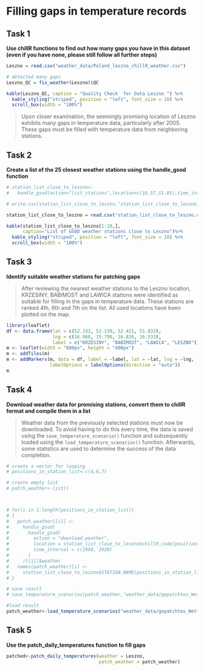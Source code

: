 # Filling gaps in temperature records

## Task 1

**Use chillR functions to find out how many gaps you have in this dataset  (even if you have none, please still follow all further steps)**


```r

Leszno = read.csv("weather_data/Poland_leszno_chillR_weather.csv")

# detected many gaps 
Leszno_QC = fix_weather(Leszno)$QC

kable(Leszno_QC, caption = "Quality Check  for Data Leszno ") %>%
  kable_styling("striped", position = "left", font_size = 10) %>%
  scroll_box(width = "100%")
```

>
Upon closer examination, the seemingly promising location of Leszno exhibits many gaps in temperature data, particularly after 2005. These gaps must be filled with temperature data from neighboring stations.

## Task 2 

**Create a list of the 25 closest weather stations using the handle_gsod function**

```r
# station_list_close_to_leszno<-
#   handle_gsod(action="list_stations",location=c(16.57,51.85),time_interval=c(1990,2020))

# write.csv(station_list_close_to_leszno,"station_list_close_to_leszno.csv" )

station_list_close_to_leszno = read.csv("station_list_close_to_leszno.csv")

kable(station_list_close_to_leszno[1:10,], 
      caption="List of GSOD weather stations close to Leszno")%>%
  kable_styling("striped", position = "left", font_size = 10) %>%
  scroll_box(width = "100%")
```

## Task 3

**Identify suitable weather stations for patching gaps**

>
After reviewing the nearest weather stations to the Leszno location, KRZESINY, BABIMOST and LAWICA stations were identified as suitable for filling in the gaps in temperature data. These stations are ranked 4th, 6th and 7th on the list. All used locations have been plotted on the map.

```r

library(leaflet)
df <- data.frame(lat = c(52.332, 52.139, 52.421, 51.833),
                 lng = c(16.966, 15.799, 16.826, 16.533),
                 label = c("KRZESINY", "BABIMOST", "LAWICA", "LESZNO"))
m <- leaflet(width = "600px", height = "400px")
m <- addTiles(m)
m <- addMarkers(m, data = df, label = ~label, lat = ~lat, lng = ~lng,
                labelOptions = labelOptions(direction = "auto"))
m
```

## Task 4

**Download weather data for promising stations, convert them to chillR format and compile them in a list**


>
Weather data from the previously selected stations must now be downloaded. To avoid having to do this every time, the data is saved using the `save_temperature_scenario()` function and subsequently loaded using the `load_temperature_scenarios()` function. Afterwards, some statistics are used to determine the success of the data completion.
```r

# create a vector for looping
# positions_in_station_list<-c(4,6,7)

# create empty list 
# patch_weather<-list()



# for(i in 1:length(positions_in_station_list))
# {
#   patch_weather[[i]] <-
#     handle_gsod(
#       handle_gsod(
#         action = "download_weather",
#         location = station_list_close_to_leszno$chillR_code[positions_in_station_list[i]],
#         time_interval = c(1990, 2020)
#       )
#     )[[1]]$weather
#   names(patch_weather)[i] <-
#     station_list_close_to_leszno$STATION.NAME[positions_in_station_list[i]]
# }

# save result
# save_temperature_scenarios(patch_weather,"weather_data/gepatchtes_Wetter_PL", "patch_weather_pl")

#load result
patch_weather<-load_temperature_scenarios("weather_data/gepatchtes_Wetter_PL", "patch_weather_pl")
```




## Task 5

**Use the patch_daily_temperatures function to fill gaps**

```r
patched<-patch_daily_temperatures(weather = Leszno,
                                  patch_weather = patch_weather)

```





